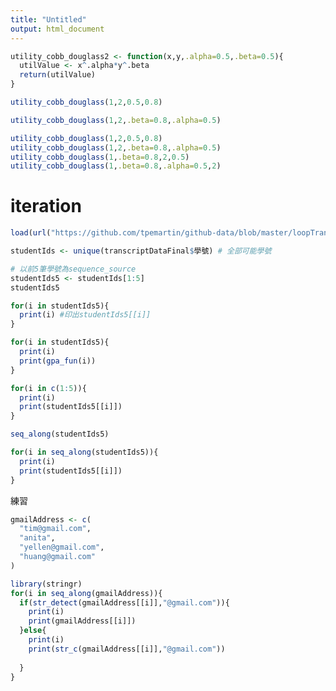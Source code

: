 ```yaml
---
title: "Untitled"
output: html_document
---
```


```r
utility_cobb_douglass2 <- function(x,y,.alpha=0.5,.beta=0.5){
  utilValue <- x^.alpha*y^.beta
  return(utilValue)
}
```

```r
utility_cobb_douglass(1,2,0.5,0.8)
```

```r
utility_cobb_douglass(1,2,.beta=0.8,.alpha=0.5)
```

```r
utility_cobb_douglass(1,2,0.5,0.8)
utility_cobb_douglass(1,2,.beta=0.8,.alpha=0.5)
utility_cobb_douglass(1,.beta=0.8,2,0.5)
utility_cobb_douglass(1,.beta=0.8,.alpha=0.5,2)
```

# iteration
```r
load(url("https://github.com/tpemartin/github-data/blob/master/loopTranscriptData.Rda?raw=true"))
```

```r
studentIds <- unique(transcriptDataFinal$學號) # 全部可能學號
```

```r
# 以前5筆學號為sequence_source
studentIds5 <- studentIds[1:5]
studentIds5
```

```r
for(i in studentIds5){
  print(i) #印出studentIds5[[i]]
}
```

```r
for(i in studentIds5){
  print(i)
  print(gpa_fun(i))
}
```

```r
for(i in c(1:5)){
  print(i)
  print(studentIds5[[i]])
}
```


```r
seq_along(studentIds5)
```

```r
for(i in seq_along(studentIds5)){
  print(i)
  print(studentIds5[[i]])
}
```

練習
```r
gmailAddress <- c(
  "tim@gmail.com",
  "anita",
  "yellen@gmail.com",
  "huang@gmail.com"
)
```

```r
library(stringr)
for(i in seq_along(gmailAddress)){
  if(str_detect(gmailAddress[[i]],"@gmail.com")){
    print(i)
    print(gmailAddress[[i]])
  }else{
    print(i)
    print(str_c(gmailAddress[[i]],"@gmail.com"))
    
  }
}
```

